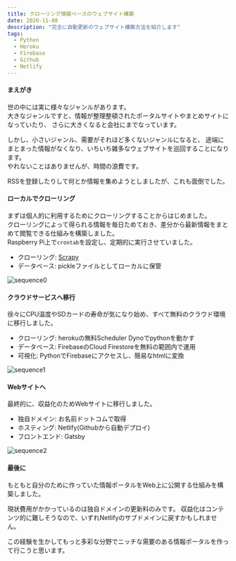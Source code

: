 ```yaml
---
title: クローリング情報ベースのウェブサイト構築
date: 2020-11-08
description: "完全に自動更新のウェブサイト構築方法を紹介します"
tags:
  - Python
  - Heroku
  - Firebase
  - Github
  - Netlify
---
```




#### まえがき
世の中には実に様々なジャンルがあります。  
大きなジャンルですと、情報が整理整頓されたポータルサイトやまとめサイトになっていたり、
さらに大きくなると会社にまでなっています。

しかし、小さいジャンル、需要がそれほど多くないジャンルになると、
途端にまとまった情報がなくなり、いちいち雑多なウェブサイトを巡回することになります。  
やれないことはありませんが、時間の浪費です。

RSSを登録したりして何とか情報を集めようとしましたが、これも面倒でした。

#### ローカルでクローリング

まずは個人的に利用するためにクローリングすることからはじめました。  
クローリングによって得られる情報を毎日ためておき、差分から最新情報をまとめて閲覧できる仕組みを構築しました。  
Raspberry Pi上で`crontab`を設定し、定期的に実行させていました。

- クローリング: [Scrapy](https://doc.scrapy.org/en/latest/index.html)
- データベース: pickleファイルとしてローカルに保管

![sequence0](drawio0.png)


#### クラウドサービスへ移行
徐々にCPU温度やSDカードの寿命が気になり始め、すべて無料のクラウド環境に移行しました。

- クローリング: herokuの無料Scheduler Dynoでpythonを動かす
- データベース: FirebaseのCloud Firestoreを無料の範囲内で運用
- 可視化: PythonでFirebaseにアクセスし、簡易なhtmlに変換

![sequence1](drawio1.png)

#### Webサイトへ
最終的に、収益化のためWebサイトに移行しました。  
- 独自ドメイン: お名前ドットコムで取得
- ホスティング: Netlify(Githubから自動デプロイ)
- フロントエンド: Gatsby

![sequence2](drawio2.png)

#### 最後に
もともと自分のために作っていた情報ポータルをWeb上に公開する仕組みを構築しました。

現状費用がかかっているのは独自ドメインの更新料のみです。
収益化はコンテンツ的に難しそうなので、いずれNetlifyのサブドメインに戻すかもしれません。

この経験を生かしてもっと多彩な分野でニッチな需要のある情報ポータルを作って行こうと思います。